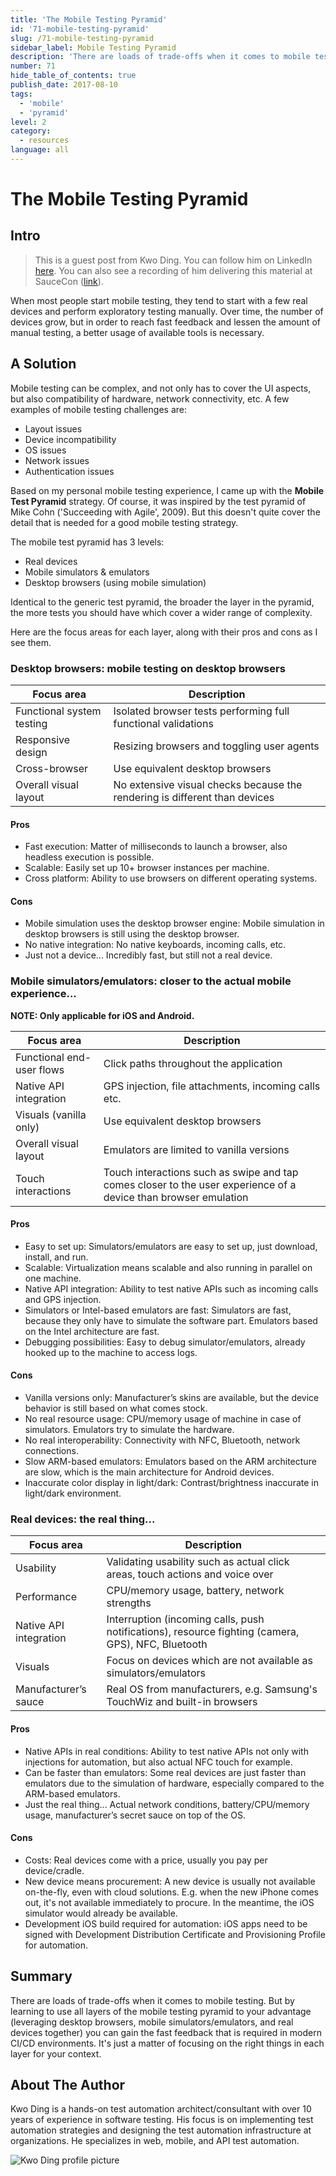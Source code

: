 ```yaml
---
title: 'The Mobile Testing Pyramid'
id: '71-mobile-testing-pyramid'
slug: /71-mobile-testing-pyramid
sidebar_label: Mobile Testing Pyramid
description: 'There are loads of trade-offs when it comes to mobile testing. But by learning to use all layers of the mobile testing pyramid to your advantage you can gain the fast feedback that is required in modern CI/CD environments.'
number: 71
hide_table_of_contents: true
publish_date: 2017-08-10
tags:
  - 'mobile'
  - 'pyramid'
level: 2
category:
  - resources
language: all
---
```


# The Mobile Testing Pyramid

## Intro

> This is a guest post from Kwo Ding. You can follow him on LinkedIn [here](https://www.linkedin.com/in/kwoding/).
You can also see a recording of him delivering this material at
SauceCon ([link](https://www.youtube.com/watch?v=ACP6N1L62AU)).

When most people start mobile testing, they tend to start with a few real devices and perform exploratory testing
manually. Over time, the number of devices grow, but in order to reach fast feedback and lessen the amount of
manual testing, a better usage of available tools is necessary.

## A Solution

Mobile testing can be complex, and not only has to cover the UI aspects, but also compatibility of hardware, network connectivity, etc. A few examples of mobile testing challenges are:

- Layout issues
- Device incompatibility
- OS issues
- Network issues
- Authentication issues

Based on my personal mobile testing experience, I came up with the **Mobile Test Pyramid** strategy. Of course, it was inspired by the test pyramid of Mike Cohn ('Succeeding with Agile', 2009). But this doesn't quite cover the detail that is needed for a good mobile testing strategy.

The mobile test pyramid has 3 levels:

- Real devices
- Mobile simulators & emulators
- Desktop browsers (using mobile simulation)


Identical to the generic test pyramid, the broader the layer in the pyramid, the more tests you should have which cover a wider range of complexity.

Here are the focus areas for each layer, along with their pros and cons as I see them.

### Desktop browsers: mobile testing on desktop browsers

| Focus area                | Description                                                                |
| ------------------------- | -------------------------------------------------------------------------- |
| Functional system testing | Isolated browser tests performing full functional validations              |
| Responsive design         | Resizing browsers and toggling user agents                                 |
| Cross-browser             | Use equivalent desktop browsers                                            |
| Overall visual layout     | No extensive visual checks because the rendering is different than devices |

#### Pros

- Fast execution: Matter of milliseconds to launch a browser, also headless execution is possible.
- Scalable: Easily set up 10+ browser instances per machine.
- Cross platform: Ability to use browsers on different operating systems.

#### Cons

- Mobile simulation uses the desktop browser engine: Mobile simulation in desktop browsers is still using the desktop browser.
- No native integration: No native keyboards, incoming calls, etc.
- Just not a device... Incredibly fast, but still not a real device.

### Mobile simulators/emulators: closer to the actual mobile experience...

**NOTE: Only applicable for iOS and Android.**

| Focus area                | Description                                                                                                     |
| ------------------------- | --------------------------------------------------------------------------------------------------------------- |
| Functional end-user flows | Click paths throughout the application                                                                          |
| Native API integration    | GPS injection, file attachments, incoming calls etc.                                                            |
| Visuals (vanilla only)    | Use equivalent desktop browsers                                                                                 |
| Overall visual layout     | Emulators are limited to vanilla versions                                                                       |
| Touch interactions        | Touch interactions such as swipe and tap comes closer to the user experience of a device than browser emulation |

#### Pros

- Easy to set up: Simulators/emulators are easy to set up, just download, install, and run.
- Scalable: Virtualization means scalable and also running in parallel on one machine.
- Native API integration: Ability to test native APIs such as incoming calls and GPS injection.
- Simulators or Intel-based emulators are fast: Simulators are fast, because they only have to simulate the software part. Emulators based on the Intel architecture are fast.
- Debugging possibilities: Easy to debug simulator/emulators, already hooked up to the machine to access logs.

#### Cons

- Vanilla versions only: Manufacturer’s skins are available, but the device behavior is still based on what comes stock.
- No real resource usage: CPU/memory usage of machine in case of simulators. Emulators try to simulate the hardware.
- No real interoperability: Connectivity with NFC, Bluetooth, network connections.
- Slow ARM-based emulators: Emulators based on the ARM architecture are slow, which is the main architecture for Android devices.
- Inaccurate color display in light/dark: Contrast/brightness inaccurate in light/dark environment.

### Real devices: the real thing...

| Focus area             | Description                                                                                        |
| ---------------------- | -------------------------------------------------------------------------------------------------- |
| Usability              | Validating usability such as actual click areas, touch actions and voice over                      |
| Performance            | CPU/memory usage, battery, network strengths                                                       |
| Native API integration | Interruption (incoming calls, push notifications), resource fighting (camera, GPS), NFC, Bluetooth |
| Visuals                | Focus on devices which are not available as simulators/emulators                                   |
| Manufacturer’s sauce   | Real OS from manufacturers, e.g. Samsung's TouchWiz and built-in browsers                          |

#### Pros

- Native APIs in real conditions: Ability to test native APIs not only with injections for automation, but also actual NFC touch for example.
- Can be faster than emulators: Some real devices are just faster than emulators due to the simulation of hardware, especially compared to the ARM-based emulators.
- Just the real thing... Actual network conditions, battery/CPU/memory usage, manufacturer’s secret sauce on top of the OS.

#### Cons

- Costs: Real devices come with a price, usually you pay per device/cradle.
- New device means procurement: A new device is usually not available on-the-fly, even with cloud solutions. E.g. when the new iPhone comes out, it's not available immediately to procure. In the meantime, the iOS simulator would already be available.
- Development iOS build required for automation: iOS apps need to be signed with Development Distribution Certificate and Provisioning Profile for automation.

## Summary

There are loads of trade-offs when it comes to mobile testing. But by learning to use all layers of the mobile testing pyramid to your advantage (leveraging desktop browsers, mobile simulators/emulators, and real devices together) you can gain the fast feedback that is required in modern CI/CD environments. It's just a matter of focusing on the right things in each layer for your context.

## About The Author

Kwo Ding is a hands-on test automation architect/consultant with over 10 years of experience in software testing. His focus is on implementing test automation strategies and designing the test automation infrastructure at organizations. He specializes in web, mobile, and API test automation.

![Kwo Ding profile picture](/img/authors/kwo-ding.jpeg#author-img 'a title')
